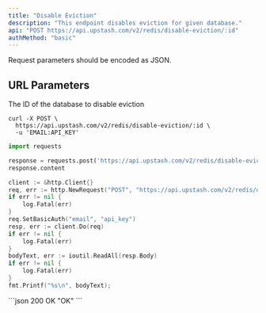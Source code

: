 ```yaml
---
title: "Disable Eviction"
description: "This endpoint disables eviction for given database."
api: "POST https://api.upstash.com/v2/redis/disable-eviction/:id"
authMethod: "basic"
---
```

<Note>
Request parameters should be encoded as JSON.
</Note>

## URL Parameters
<ParamField body="ID" required>
The ID of the database to disable eviction
</ParamField>





<RequestExample>


```shell curl
curl -X POST \
  https://api.upstash.com/v2/redis/disable-eviction/:id \
  -u 'EMAIL:API_KEY'
```

```python Python
import requests

response = requests.post('https://api.upstash.com/v2/redis/disable-eviction/:id', auth=('EMAIL', 'API_KEY'))
response.content
```

```go Go
client := &http.Client{}
req, err := http.NewRequest("POST", "https://api.upstash.com/v2/redis/disable-eviction/:id", nil)
if err != nil {
    log.Fatal(err)
}
req.SetBasicAuth("email", "api_key")
resp, err := client.Do(req)
if err != nil {
    log.Fatal(err)
}
bodyText, err := ioutil.ReadAll(resp.Body)
if err != nil {
    log.Fatal(err)
}
fmt.Printf("%s\n", bodyText);

```


</RequestExample>

<ResponseExample>
```json 200 OK
"OK"
```
</ResponseExample>
